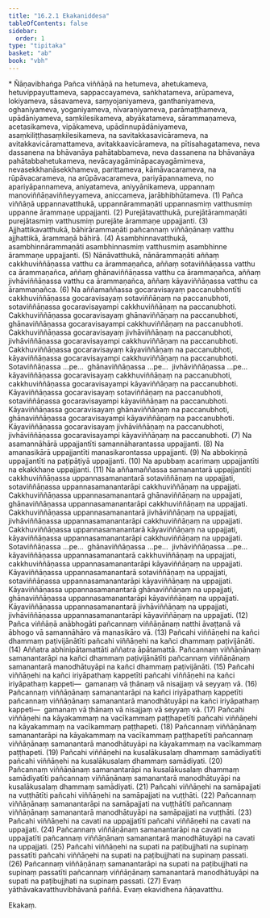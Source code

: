 ```yaml
---
title: "16.2.1 Ekakaniddesa"
tableOfContents: false
sidebar:
  order: 1
type: "tipitaka"
basket: "ab"
book: "vbh"
---
```



<DynamicBreadcrumb />

<Paragraph type="center" book="vbh">
* Ñāṇavibhaṅga
</Paragraph>



<Division number="761" book="vbh" bookNo="30" page="331">

<Paragraph number="2385" book="vbh">
Pañca viññāṇā na hetumeva, ahetukameva, hetuvippayuttameva, sappaccayameva, saṅkhatameva, arūpameva, lokiyameva, sāsavameva, saṃyojaniyameva, ganthaniyameva, oghaniyameva, yoganiyameva, nīvaraṇiyameva, parāmaṭṭhameva, upādāniyameva, saṃkilesikameva, abyākatameva, sārammaṇameva, acetasikameva, vipākameva, upādinnupādāniyameva, asaṃkiliṭṭhasaṃkilesikameva, na savitakkasavicārameva, na avitakkavicāramattameva, avitakkaavicārameva, na pītisahagatameva, neva dassanena na bhāvanāya pahātabbameva, neva dassanena na bhāvanāya pahātabbahetukameva, nevācayagāmināpacayagāmimeva, nevasekkhanāsekkhameva, parittameva, kāmāvacarameva, na rūpāvacarameva, na arūpāvacarameva, pariyāpannameva, no apariyāpannameva, aniyatameva, aniyyānikameva, uppannaṃ manoviññāṇaviññeyyameva, aniccameva, jarābhibhūtameva. (1)
</Paragraph>

</Division>
<Division number="762" book="vbh" bookNo="30" page="331">

<Paragraph number="2386" book="vbh">
Pañca viññāṇā uppannavatthukā, uppannārammaṇāti uppannasmiṃ vatthusmiṃ uppanne ārammaṇe uppajjanti. (2)
</Paragraph>

<Paragraph number="2387" book="vbh">
Purejātavatthukā, purejātārammaṇāti purejātasmiṃ vatthusmiṃ purejāte ārammaṇe uppajjanti. (3)
</Paragraph>

<Paragraph number="2388" book="vbh">
Ajjhattikavatthukā, bāhirārammaṇāti pañcannaṃ viññāṇānaṃ vatthu ajjhattikā, ārammaṇā bāhirā. (4)
</Paragraph>

<Paragraph number="2389" book="vbh">
Asambhinnavatthukā, asambhinnārammaṇāti asambhinnasmiṃ vatthusmiṃ asambhinne ārammaṇe uppajjanti. (5)
</Paragraph>

<Paragraph number="2390" book="vbh">
Nānāvatthukā, nānārammaṇāti aññaṃ cakkhuviññāṇassa vatthu ca ārammaṇañca, aññaṃ sotaviññāṇassa vatthu ca ārammaṇañca, aññaṃ ghānaviññāṇassa vatthu ca ārammaṇañca, aññaṃ jivhāviññāṇassa vatthu ca ārammaṇañca, aññaṃ kāyaviññāṇassa vatthu ca ārammaṇañca. (6)
</Paragraph>

</Division>
<Division number="763" book="vbh" bookNo="30" page="331">

<Paragraph number="2391" book="vbh">
Na aññamaññassa gocaravisayaṃ paccanubhontīti cakkhuviññāṇassa gocaravisayaṃ sotaviññāṇaṃ na paccanubhoti, sotaviññāṇassa gocaravisayampi cakkhuviññāṇaṃ na paccanubhoti. Cakkhuviññāṇassa gocaravisayaṃ ghānaviññāṇaṃ na paccanubhoti, ghānaviññāṇassa gocaravisayampi cakkhuviññāṇaṃ na paccanubhoti. Cakkhuviññāṇassa gocaravisayaṃ jivhāviññāṇaṃ na paccanubhoti, jivhāviññāṇassa gocaravisayampi cakkhuviññāṇaṃ na paccanubhoti. Cakkhuviññāṇassa gocaravisayaṃ kāyaviññāṇaṃ na paccanubhoti, kāyaviññāṇassa gocaravisayampi cakkhuviññāṇaṃ na paccanubhoti. Sotaviññāṇassa …pe…  ghānaviññāṇassa …pe…  jivhāviññāṇassa …pe…  kāyaviññāṇassa gocaravisayaṃ cakkhuviññāṇaṃ na paccanubhoti, cakkhuviññāṇassa gocaravisayampi kāyaviññāṇaṃ na paccanubhoti. Kāyaviññāṇassa gocaravisayaṃ sotaviññāṇaṃ na paccanubhoti, sotaviññāṇassa gocaravisayampi kāyaviññāṇaṃ na paccanubhoti. Kāyaviññāṇassa gocaravisayaṃ ghānaviññāṇaṃ na paccanubhoti, ghānaviññāṇassa gocaravisayampi kāyaviññāṇaṃ na paccanubhoti. Kāyaviññāṇassa gocaravisayaṃ jivhāviññāṇaṃ na paccanubhoti, jivhāviññāṇassa gocaravisayampi kāyaviññāṇaṃ na paccanubhoti. (7)
</Paragraph>

</Division>
<Division number="764" book="vbh" bookNo="30" page="332">

<Paragraph number="2392" book="vbh">
Na asamannāhārā uppajjantīti samannāharantassa uppajjanti. (8)
</Paragraph>

<Paragraph number="2393" book="vbh">
Na amanasikārā uppajjantīti manasikarontassa uppajjanti. (9)
</Paragraph>

<Paragraph number="2394" book="vbh">
Na abbokiṇṇā uppajjantīti na paṭipāṭiyā uppajjanti. (10)
</Paragraph>

<Paragraph number="2395" book="vbh">
Na apubbaṃ acarimaṃ uppajjantīti na ekakkhaṇe uppajjanti. (11)
</Paragraph>

</Division>
<Division number="765" book="vbh" bookNo="30" page="332">

<Paragraph number="2396" book="vbh">
Na aññamaññassa samanantarā uppajjantīti cakkhuviññāṇassa uppannasamanantarā sotaviññāṇaṃ na uppajjati, sotaviññāṇassa uppannasamanantarāpi cakkhuviññāṇaṃ na uppajjati. Cakkhuviññāṇassa uppannasamanantarā ghānaviññāṇaṃ na uppajjati, ghānaviññāṇassa uppannasamanantarāpi cakkhuviññāṇaṃ na uppajjati. Cakkhuviññāṇassa uppannasamanantarā jivhāviññāṇaṃ na uppajjati, jivhāviññāṇassa uppannasamanantarāpi cakkhuviññāṇaṃ na uppajjati. Cakkhuviññāṇassa uppannasamanantarā kāyaviññāṇaṃ na uppajjati, kāyaviññāṇassa uppannasamanantarāpi cakkhuviññāṇaṃ na uppajjati. Sotaviññāṇassa …pe…  ghānaviññāṇassa …pe…  jivhāviññāṇassa …pe…  kāyaviññāṇassa uppannasamanantarā cakkhuviññāṇaṃ na uppajjati, cakkhuviññāṇassa uppannasamanantarāpi kāyaviññāṇaṃ na uppajjati. Kāyaviññāṇassa uppannasamanantarā sotaviññāṇaṃ na uppajjati, sotaviññāṇassa uppannasamanantarāpi kāyaviññāṇaṃ na uppajjati. Kāyaviññāṇassa uppannasamanantarā ghānaviññāṇaṃ na uppajjati, ghānaviññāṇassa uppannasamanantarāpi kāyaviññāṇaṃ na uppajjati. Kāyaviññāṇassa uppannasamanantarā jivhāviññāṇaṃ na uppajjati, jivhāviññāṇassa uppannasamanantarāpi kāyaviññāṇaṃ na uppajjati. (12)
</Paragraph>

</Division>
<Division number="766" book="vbh" bookNo="30" page="333">

<Paragraph number="2397" book="vbh">
Pañca viññāṇā anābhogāti pañcannaṃ viññāṇānaṃ natthi āvaṭṭanā vā ābhogo vā samannāhāro vā manasikāro vā. (13)
</Paragraph>

<Paragraph number="2398" book="vbh">
Pañcahi viññāṇehi na kañci dhammaṃ paṭivijānātīti pañcahi viññāṇehi na kañci dhammaṃ paṭivijānāti. (14)
</Paragraph>

<Paragraph number="2399" book="vbh">
Aññatra abhinipātamattāti aññatra āpātamattā.
</Paragraph>

<Paragraph number="2400" book="vbh">
Pañcannaṃ viññāṇānaṃ samanantarāpi na kañci dhammaṃ paṭivijānātīti pañcannaṃ viññāṇānaṃ samanantarā manodhātuyāpi na kañci dhammaṃ paṭivijānāti. (15)
</Paragraph>

<Paragraph number="2401" book="vbh">
Pañcahi viññāṇehi na kañci iriyāpathaṃ kappetīti pañcahi viññāṇehi na kañci iriyāpathaṃ kappeti—  gamanaṃ vā ṭhānaṃ vā nisajjaṃ vā seyyaṃ vā. (16)
</Paragraph>

<Paragraph number="2402" book="vbh">
Pañcannaṃ viññāṇānaṃ samanantarāpi na kañci iriyāpathaṃ kappetīti pañcannaṃ viññāṇānaṃ samanantarā manodhātuyāpi na kañci iriyāpathaṃ kappeti—  gamanaṃ vā ṭhānaṃ vā nisajjaṃ vā seyyaṃ vā. (17)
</Paragraph>

<Paragraph number="2403" book="vbh">
Pañcahi viññāṇehi na kāyakammaṃ na vacīkammaṃ paṭṭhapetīti pañcahi viññāṇehi na kāyakammaṃ na vacīkammaṃ paṭṭhapeti. (18)
</Paragraph>

<Paragraph number="2404" book="vbh">
Pañcannaṃ viññāṇānaṃ samanantarāpi na kāyakammaṃ na vacīkammaṃ paṭṭhapetīti pañcannaṃ viññāṇānaṃ samanantarā manodhātuyāpi na kāyakammaṃ na vacīkammaṃ paṭṭhapeti. (19)
</Paragraph>

<Paragraph number="2405" book="vbh">
Pañcahi viññāṇehi na kusalākusalaṃ dhammaṃ samādiyatīti pañcahi viññāṇehi na kusalākusalaṃ dhammaṃ samādiyati. (20)
</Paragraph>

<Paragraph number="2406" book="vbh">
Pañcannaṃ viññāṇānaṃ samanantarāpi na kusalākusalaṃ dhammaṃ samādiyatīti pañcannaṃ viññāṇānaṃ samanantarā manodhātuyāpi na kusalākusalaṃ dhammaṃ samādiyati. (21)
</Paragraph>

<Paragraph number="2407" book="vbh">
Pañcahi viññāṇehi na samāpajjati na vuṭṭhātīti pañcahi viññāṇehi na samāpajjati na vuṭṭhāti. (22)
</Paragraph>

<Paragraph number="2408" book="vbh">
Pañcannaṃ viññāṇānaṃ samanantarāpi na samāpajjati na vuṭṭhātīti pañcannaṃ viññāṇānaṃ samanantarā manodhātuyāpi na samāpajjati na vuṭṭhāti. (23)
</Paragraph>

<Paragraph number="2409" book="vbh">
Pañcahi viññāṇehi na cavati na uppajjatīti pañcahi viññāṇehi na cavati na uppajjati. (24)
</Paragraph>

<Paragraph number="2410" book="vbh">
Pañcannaṃ viññāṇānaṃ samanantarāpi na cavati na uppajjatīti pañcannaṃ viññāṇānaṃ samanantarā manodhātuyāpi na cavati na uppajjati. (25)
</Paragraph>

<Paragraph number="2411" book="vbh">
Pañcahi viññāṇehi na supati na paṭibujjhati na supinaṃ passatīti pañcahi viññāṇehi na supati na paṭibujjhati na supinaṃ passati. (26)
</Paragraph>

<Paragraph number="2412" book="vbh">
Pañcannaṃ viññāṇānaṃ samanantarāpi na supati na paṭibujjhati na supinaṃ passatīti pañcannaṃ viññāṇānaṃ samanantarā manodhātuyāpi na supati na paṭibujjhati na supinaṃ passati. (27)
</Paragraph>

<Paragraph number="2413" book="vbh">
Evaṃ yāthāvakavatthuvibhāvanā paññā.

</Paragraph>
</Division>

<Paragraph number="2414" type="center" book="vbh">
Evaṃ ekavidhena ñāṇavatthu.

  
Ekakaṃ.
</Paragraph>